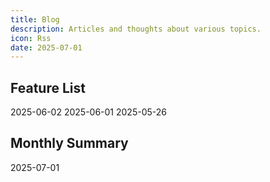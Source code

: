 ```yaml
---
title: Blog
description: Articles and thoughts about various topics.
icon: Rss
date: 2025-07-01
---
```


## Feature List

<Cards>
  <ZiaCard href="./blog/2025-06-02" title="More Than Just Fidgeting —— The Astonishing World of Pen Spinning">
    2025-06-02
  </ZiaCard>
  <ZiaCard href="./blog/2025-06-01" title="The Enigma of the Disappearing Bicyclist">
    2025-06-01
  </ZiaCard>
  <ZiaCard href="./blog/why-docs" title="Why DDaaS?">
    2025-05-26
  </ZiaCard>
</Cards>


## Monthly Summary

<Cards>
  <ZiaCard href="./blog/ioc" title="Overview">
    2025-07-01
  </ZiaCard>
</Cards>
